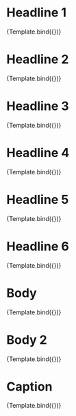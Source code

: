 

<Meta title="Components/DataDisplay/Text" component={Text} />


# Headline 1

<Canvas>
    <Story 
    name="Headline 1"
    args={{
      tag: 'h1',
      variant: 'h1',
    }}>
    {Template.bind({})}
   </Story>
</Canvas>

# Headline 2

<Canvas>
    <Story 
    name="Headline 2"
    args={{
      tag: 'h2',
      variant: 'h2',
    }}>
    {Template.bind({})}
   </Story>
</Canvas>

# Headline 3

<Canvas>
    <Story 
    name="Headline 3"
    args={{
      tag: 'h3',
      variant: 'h3',
    }}>
    {Template.bind({})}
   </Story>
</Canvas>

# Headline 4

<Canvas>
    <Story 
    name="Headline 4"
    args={{
      tag: 'h4',
      variant: 'h4',
    }}>
    {Template.bind({})}
   </Story>
</Canvas>

# Headline 5

<Canvas>
    <Story 
    name="Headline 5"
    args={{
      tag: 'h5',
      variant: 'h5',
    }}>
    {Template.bind({})}
   </Story>
</Canvas>

# Headline 6

<Canvas>
    <Story 
    name="Headline 6"
    args={{
      tag: 'h6',
      variant: 'h6',
    }}>
    {Template.bind({})}
   </Story>
</Canvas>

# Body

<Canvas>
    <Story 
    name="Body"
    args={{
      tag: 'p',
      variant: 'body',
    }}>
    {Template.bind({})}
   </Story>
</Canvas>

# Body 2

<Canvas>
    <Story 
    name="Body 2"
    args={{
      tag: 'p',
      variant: 'body2',
    }}>
    {Template.bind({})}
   </Story>
</Canvas>

# Caption

<Canvas>
    <Story 
    name="Caption"
    args={{
      tag: 'p',
      variant: 'caption',
    }}>
    {Template.bind({})}
   </Story>
</Canvas>
